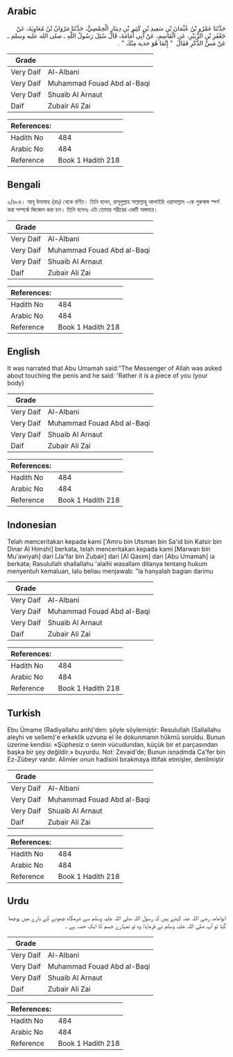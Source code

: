 ## Arabic


<div dir="rtl" lang="ar" style={{fontSize:'larger',backgroundColor:'#f8f9fa',padding:20}}>
حَدَّثَنَا عَمْرُو بْنُ عُثْمَانَ بْنِ سَعِيدِ بْنِ كَثِيرِ بْنِ دِينَارٍ الْحِمْصِيُّ، حَدَّثَنَا مَرْوَانُ بْنُ مُعَاوِيَةَ، عَنْ جَعْفَرِ بْنِ الزُّبَيْرِ، عَنِ الْقَاسِمِ، عَنْ أَبِي أُمَامَةَ، قَالَ سُئِلَ رَسُولُ اللَّهِ ـ صلى الله عليه وسلم ـ عَنْ مَسِّ الذَّكَرِ فَقَالَ ‏ "‏ إِنَّمَا هُوَ حذية مِنْكَ ‏"‏ ‏.‏
</div>
<div style={{backgroundColor:'#f8f9fa',padding:20, marginBottom: 10}}><table> <thead> <tr> <th>Grade</th> <th></th> </tr> </thead> <tbody> <tr><td>Very Daif</td><td>Al-Albani</td></tr><tr><td>Very Daif</td><td>Muhammad Fouad Abd al-Baqi</td></tr><tr><td>Very Daif</td><td>Shuaib Al Arnaut</td></tr><tr><td>Daif</td><td>Zubair Ali Zai</td></tr></tbody></table><table> <thead> <tr> <th>References:</th> <th></th> </tr> </thead> <tbody><tr><td>Hadith No</td><td>484</td></tr><tr><td>Arabic No</td><td>484</td></tr><tr><td>Reference</td><td>Book 1 Hadith 218</td></tr></tbody></table></div>

## Bengali


<div dir="ltr" lang="bn" style={{fontSize:'larger',backgroundColor:'#f8f9fa',padding:20}}>
২/৪৮৪। আবূ উমামাহ (রাঃ) থেকে বর্ণিত। তিনি বলেন, রাসূলুল্লাহ সাল্লাল্লাহু আলাইহি ওয়াসাল্লাম -কে পুরুষাঙ্গ স্পর্শ করা সম্পর্কে জিজ্ঞেস করা হল। তিনি বলেনঃ এটা তোমার শরীরের একটি অঙ্গমাত্র।
</div>
<div style={{backgroundColor:'#f8f9fa',padding:20, marginBottom: 10}}><table> <thead> <tr> <th>Grade</th> <th></th> </tr> </thead> <tbody> <tr><td>Very Daif</td><td>Al-Albani</td></tr><tr><td>Very Daif</td><td>Muhammad Fouad Abd al-Baqi</td></tr><tr><td>Very Daif</td><td>Shuaib Al Arnaut</td></tr><tr><td>Daif</td><td>Zubair Ali Zai</td></tr></tbody></table><table> <thead> <tr> <th>References:</th> <th></th> </tr> </thead> <tbody><tr><td>Hadith No</td><td>484</td></tr><tr><td>Arabic No</td><td>484</td></tr><tr><td>Reference</td><td>Book 1 Hadith 218</td></tr></tbody></table></div>

## English


<div dir="ltr" lang="en" style={{fontSize:'larger',backgroundColor:'#f8f9fa',padding:20}}>
It was narrated that Abu Umamah said:"The Messenger of Allah was asked about touching the penis and he said: 'Rather it is a piece of you (your body)
</div>
<div style={{backgroundColor:'#f8f9fa',padding:20, marginBottom: 10}}><table> <thead> <tr> <th>Grade</th> <th></th> </tr> </thead> <tbody> <tr><td>Very Daif</td><td>Al-Albani</td></tr><tr><td>Very Daif</td><td>Muhammad Fouad Abd al-Baqi</td></tr><tr><td>Very Daif</td><td>Shuaib Al Arnaut</td></tr><tr><td>Daif</td><td>Zubair Ali Zai</td></tr></tbody></table><table> <thead> <tr> <th>References:</th> <th></th> </tr> </thead> <tbody><tr><td>Hadith No</td><td>484</td></tr><tr><td>Arabic No</td><td>484</td></tr><tr><td>Reference</td><td>Book 1 Hadith 218</td></tr></tbody></table></div>

## Indonesian


<div dir="ltr" lang="id" style={{fontSize:'larger',backgroundColor:'#f8f9fa',padding:20}}>
Telah menceritakan kepada kami ['Amru bin Utsman bin Sa'id bin Katsir bin Dinar Al Himshi] berkata, telah menceritakan kepada kami [Marwan bin Mu'awiyah] dari [Ja'far bin Zubair] dari [Al Qasim] dari [Abu Umamah] ia berkata; Rasulullah shallallahu 'alaihi wasallam ditanya tentang hukum menyentuh kemaluan, lalu beliau menjawab: "Ia hanyalah bagian darimu
</div>
<div style={{backgroundColor:'#f8f9fa',padding:20, marginBottom: 10}}><table> <thead> <tr> <th>Grade</th> <th></th> </tr> </thead> <tbody> <tr><td>Very Daif</td><td>Al-Albani</td></tr><tr><td>Very Daif</td><td>Muhammad Fouad Abd al-Baqi</td></tr><tr><td>Very Daif</td><td>Shuaib Al Arnaut</td></tr><tr><td>Daif</td><td>Zubair Ali Zai</td></tr></tbody></table><table> <thead> <tr> <th>References:</th> <th></th> </tr> </thead> <tbody><tr><td>Hadith No</td><td>484</td></tr><tr><td>Arabic No</td><td>484</td></tr><tr><td>Reference</td><td>Book 1 Hadith 218</td></tr></tbody></table></div>

## Turkish


<div dir="ltr" lang="tr" style={{fontSize:'larger',backgroundColor:'#f8f9fa',padding:20}}>
Ebu Ümame (Radiyallahu anh)'den: şöyle söylemiştir: Resulullah (Sallallahu aleyhi ve sellem)'e erkeklik uzvuna el ile dokunmanın hükmü soruldu. Bunun üzerine kendisi: «Şüphesiz o senin vücudundan, küçük bir et parçasından başka bir şey değildir.» buyurdu. Not: Zevaid'de; Bunun isnadmda Ca'fer bin Ez-Zübeyr vardır. Alimler onun hadisini bırakmaya ittifak etmişler, denilmiştir
</div>
<div style={{backgroundColor:'#f8f9fa',padding:20, marginBottom: 10}}><table> <thead> <tr> <th>Grade</th> <th></th> </tr> </thead> <tbody> <tr><td>Very Daif</td><td>Al-Albani</td></tr><tr><td>Very Daif</td><td>Muhammad Fouad Abd al-Baqi</td></tr><tr><td>Very Daif</td><td>Shuaib Al Arnaut</td></tr><tr><td>Daif</td><td>Zubair Ali Zai</td></tr></tbody></table><table> <thead> <tr> <th>References:</th> <th></th> </tr> </thead> <tbody><tr><td>Hadith No</td><td>484</td></tr><tr><td>Arabic No</td><td>484</td></tr><tr><td>Reference</td><td>Book 1 Hadith 218</td></tr></tbody></table></div>

## Urdu


<div dir="rtl" lang="ur" style={{fontSize:'larger',backgroundColor:'#f8f9fa',padding:20}}>
ابوامامہ رضی اللہ عنہ کہتے ہیں کہ رسول اللہ صلی اللہ علیہ وسلم سے شرمگاہ چھونے کے بارے میں پوچھا گیا تو آپ صلی اللہ علیہ وسلم نے فرمایا: وہ تو تمہارے جسم کا ایک حصہ ہے ۔
</div>
<div style={{backgroundColor:'#f8f9fa',padding:20, marginBottom: 10}}><table> <thead> <tr> <th>Grade</th> <th></th> </tr> </thead> <tbody> <tr><td>Very Daif</td><td>Al-Albani</td></tr><tr><td>Very Daif</td><td>Muhammad Fouad Abd al-Baqi</td></tr><tr><td>Very Daif</td><td>Shuaib Al Arnaut</td></tr><tr><td>Daif</td><td>Zubair Ali Zai</td></tr></tbody></table><table> <thead> <tr> <th>References:</th> <th></th> </tr> </thead> <tbody><tr><td>Hadith No</td><td>484</td></tr><tr><td>Arabic No</td><td>484</td></tr><tr><td>Reference</td><td>Book 1 Hadith 218</td></tr></tbody></table></div>